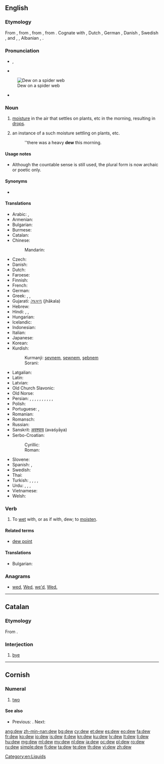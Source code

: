 ==English==
{{wikipedia}}

===Etymology===
From {{etyl|enm}}, from {{etyl|ang}} {{term|deaw|dēaw|dew|lang=ang|sc=Latinx}}, from {{proto|Germanic|dawwaz||dawwan|dew, moisture|lang=en}}, from {{proto|Indo-European|dʰeu-|to run, flow|lang=en}}. Cognate with {{etyl|frr|-}} {{term|dauw||dew|lang=frr}}, Dutch {{term|dauw||dew|lang=nl}}, German {{term|Tau||dew|lang=de}}, Danish {{term|dug||dew|lang=da}}, Swedish {{term|dagg||dew|lang=sv}}, {{etyl|is|-}} {{term|dögg||dew|lang=is}} and {{etyl|fo|-}} {{term|døgg||dew|lang=fo}}, {{etyl|grc|-}} {{term|θέω||tr=théō|run|pos=verb|lang=grc}}, Albanian {{term||dejë|spot where the snow thaws|lang=la}}, {{etyl|sa|-}} {{term|||tr=dhā́vati|he runs, flows, moves|lang=sa}}.

===Pronunciation===
* {{IPA|/djuː/}}, {{IPA|/dʒuː/}}
* {{audio|en-us-dew.ogg|Audio (US)}}
[[Image:Dew on spider web Luc Viatour.jpg|thumb|right|Dew on a spider web]]
* {{homophones|due|do|doo}} {{qualifier|US, some dialects}}

===Noun===
{{en-noun|s|-}}

# {{uncountable}} [[moisture]] in the air that settles on plants, etc in the morning, resulting in [[drop]]s.
# {{countable|but see usage notes}} an instance of a such moisture settling on plants, etc.
#: ''there was a heavy '''dew''' this morning.

====Usage notes====
* Although the countable sense is still used, the plural form is now archaic or poetic only.

====Synonyms====
* {{sense|moisture settling on plants}} {{l|en|rore}} {{qualifier|obsolete}}

====Translations====
{{rfc-tsort|duplicate language: Chinese}}
{{trans-top|moisture in the air that settles on plants, etc}}
* Arabic: {{t|ar|طل|tr=tall}}, {{t|ar|سقيط|tr=saqīt}}
* Armenian: {{t-|hy|ցող|tr=c’oġ}}
* Bulgarian: {{t+|bg|роса|f}}
* Burmese: {{t|my|ဆီးနှင်း|tr=hci:hnang:|sc=Mymr}}
* Catalan: {{t|ca|rosada|f}}
* Chinese:
*: Mandarin: {{t|zh|露水|tr=lùshuǐ|sc=Hani}}
* Czech: {{t+|cs|rosa|f}}
* Danish: {{t+|da|dug|c}}
* Dutch: {{t+|nl|dauw|m}}
* Faroese: {{t|fo|døgg|f}}
* Finnish: {{t+|fi|kaste}}
* French: {{t+|fr|rosée|f}}
* German: {{t+|de|Tau|m}}
* Greek: {{t+|el|πάχνη|f|tr=páchni}}, {{t|el|δροσιά|f|tr=drosiá}}, {{t|el|δρόσος|f|tr=drósos}}
* Gujarati: [[ઝાકળ]] (jhākala) {{f}}
* Hebrew: {{t|he|טל|tr=t'al|m}}
* Hindi: {{t|hi|ओस|f|tr=os}}, {{t|hi|शबनम|f|tr=šabnam}}, {{t|hi|नम|f|tr=nam}}
* Hungarian: {{t+|hu|harmat}}
* Icelandic: {{t+|is|dögg|f}}
* Indonesian: {{t|id|embun}}
* Italian: {{t-|it|rugiada}}
* Japanese: {{t|ja|露|tr=tsuyu}}
* Korean: {{t|ko|이슬|tr=iseul|sc=Kore}}
* Kurdish:
*: Kurmanji: [[şevnem]], [[şewnem]], [[şebnem]]
*: Sorani: {{t|ku|شه‌ونم|tr=|sc=ku-Arab}}
{{trans-mid}}
* Latgalian: {{tø|ltg|rosa}}
* Latin: {{t+|la|ros}}
* Latvian: {{t|lv|rasa|f}}
* Old Church Slavonic: {{tø|cu|роса|f|tr=rosa|sc=Cyrs}}
* Old Norse: {{tø|non|dǫgg|f}}
* Persian: {{t|fa|ژاله|tr=žāle}}, {{t|fa|شبنم|tr=šabnam}}, {{t|fa|نم|tr=nam}}, {{t|fa|سقیط|tr=saqit}}, {{t|fa|افشک|tr=afšak}}, {{t|fa|افشنگ|tr=afšang}}, {{t|fa|ارکاک|tr=erkāk}}, {{t|fa|بژم|tr=bažm}}, {{t|fa|پسگک|tr=pasagak}}, {{t|fa|پشتک|tr=paštak}}, {{t|fa|شهنگانه|tr=šahangāne}}
* Polish: {{t+|pl|rosa|f}}
* Portuguese: {{t|pt|orvalho|m}}, {{t|pt|riço|m}}
* Romanian: {{t-|ro|rouă}}
* Romansch: {{t|rm|rugada|f}}
* Russian: {{t+|ru|роса|f|tr=rosá}}
* Sanskrit: [[अवश्याय]] (avaśyāya)
* Serbo-Croatian:
*: Cyrillic: {{t-|sh|роса|f|alt=ро̀са}}
*: Roman: {{t-|sh|rosa|f|alt=ròsa}}
* Slovene: {{t+|sl|rosa|f}}
* Spanish: {{t+|es|rocío}}, {{t+|es|sereno|m}}
* Swedish: {{t+|sv|dagg|c}}
* Thai: {{t|th|น้ำค้าง|tr=nam khaang|sc=Thai}}
* Turkish: {{t+|tr|şebnem}}, {{t+|tr|çiy}}, {{t+|tr|çiğ}}, {{t+|tr|kırağı}}, {{t+|tr|jale}}
* Urdu: {{t|ur|اوس|f|tr=os}}, {{t|ur|شبنم|f|tr=šabnam}}, {{t|ur|نم|f|tr=nam}}, {{t|ur|ژالہ|m|tr=žāla}}
* Vietnamese: {{t|vi|sương}}
* Welsh: {{t|cy|gwlith}}
{{trans-bottom}}

===Verb===
{{en-verb}}

# To [[wet]] with, or as if with, dew; to [[moisten]].

====Related terms====
* [[dew point]]

====Translations====
{{trans-top|moisten}}
* Bulgarian: {{t|bg|оросявам}}
{{trans-mid}}
{{trans-bottom}}

===Anagrams===
* [[wed#English|wed]], [[Wed#English|Wed]], [[we'd#English|we'd]], [[Wed.#English|Wed.]]

[[Category:en:Liquids]]

----

==Catalan==

===Etymology===
From {{term|adéu|lang=ca}}.

===Interjection===
{{head|ca|interjection}}

# {{Internet slang|lang=ca}} [[bye]]

----

==Cornish==

===Numeral===
{{head|kw|numeral}}

# {{cardinal|lang=kw}} [[two]]

====See also====
* {{sense|cardinal number}} Previous: {{l|kw|onan}}. Next: {{l|kw|tri}}

[[ang:dew]]
[[zh-min-nan:dew]]
[[bg:dew]]
[[cy:dew]]
[[et:dew]]
[[es:dew]]
[[eo:dew]]
[[fa:dew]]
[[fr:dew]]
[[ko:dew]]
[[io:dew]]
[[is:dew]]
[[it:dew]]
[[kn:dew]]
[[ku:dew]]
[[lv:dew]]
[[lt:dew]]
[[li:dew]]
[[hu:dew]]
[[mg:dew]]
[[ml:dew]]
[[my:dew]]
[[nl:dew]]
[[ja:dew]]
[[oc:dew]]
[[pl:dew]]
[[ro:dew]]
[[ru:dew]]
[[simple:dew]]
[[fi:dew]]
[[ta:dew]]
[[te:dew]]
[[th:dew]]
[[vi:dew]]
[[zh:dew]]